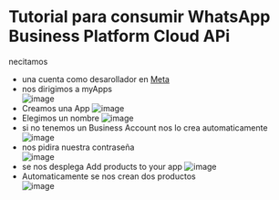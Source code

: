 # Tutorial para consumir WhatsApp Business Platform Cloud APi

necitamos
- una cuenta como desarollador en [Meta](https://developers.facebook.com/?locale=es_ES )
- nos dirigimos a myApps  
 ![image](https://user-images.githubusercontent.com/53823068/170986128-5bb3353f-8d73-4420-a0b9-56c0f03f3fed.png)
- Creamos una App  ![image](https://user-images.githubusercontent.com/53823068/170987643-a85558e4-6df1-4e72-a9e4-c4161bcd61a9.png)
- Elegimos un nombre  ![image](https://user-images.githubusercontent.com/53823068/170988237-af131daa-0664-4bf5-98b5-378b5a89d95b.png)
- si no tenemos un Business Account nos lo crea automaticamente  ![image](https://user-images.githubusercontent.com/53823068/170988374-a53cedbc-c428-4e19-a47d-46d9299a086b.png)
- nos pidira nuestra contraseña  
![image](https://user-images.githubusercontent.com/53823068/170988879-996b96ee-3393-42c8-8fe6-07e2b5c902f6.png)
-  se nos desplega Add products to your app  ![image](https://user-images.githubusercontent.com/53823068/170989816-e036cf39-04a8-4135-8e0d-48ecc4007fd2.png)
- Automaticamente se nos crean dos productos  
![image](https://user-images.githubusercontent.com/53823068/170990729-cc03831e-42d5-4da5-869f-af806704093e.png)




